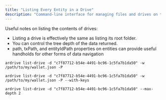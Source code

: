 ```yaml
---
title: "Listing Every Entity in a Drive"
description: "Command-line interface for managing files and drives on the Ardrive platform"
---
```


Useful notes on listing the contents of drives:

<ul>
<li>Listing a drive is effectively the same as listing its root folder.</li>
<li>You can control the tree depth of the data returned.</li>
<li>path, txPath, and entityIdPath properties on entities can provide useful handholds for other forms of data navigation</li>
</ul>

```shell
ardrive list-drive -d "c7f87712-b54e-4491-bc96-1c5fa7b1da50" -w /path/to/my/wallet.json -P

ardrive list-drive -d "c7f87712-b54e-4491-bc96-1c5fa7b1da50" -w /path/to/my/wallet.json -P --with-keys

ardrive list-drive -d "c7f87712-b54e-4491-bc96-1c5fa7b1da50" --max-depth 2
```